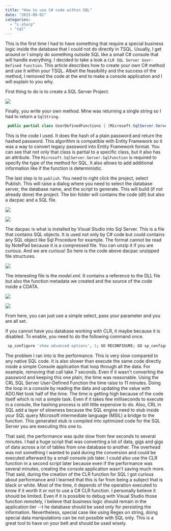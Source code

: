 ```yaml
---
title: "How to use C# code within SQL"
date: "2015-09-01"
categories: 
  - "c-sharp"
  - "sql"
---
```


This is the first time I had to have something that require a special business logic inside the database that I could not do directly in TSQL. Usually, I get around or I simply do something outside SQL like a small C\# console that will handle everything. I decided to take a look a `CLR SQL Server User-Defined Function`. This article describes how to create your own C\# method and use it within your TSQL. Albeit the feasibility and the success of the method, I removed the code at the end to make a console application and I will explain to you why.

First thing to do is to create a SQL Server Project. 

![](images/SqlUserDefinedFunction-400x180.png)

Finally, you write your own method. Mine was returning a single string so I had to return a `SqlString`. 

```csharp
 public partial class UserDefinedFunctions { [Microsoft.SqlServer.Server.SqlFunction] public static SqlString HashPassword(string plainPassword) { byte[] salt; byte[] buffer2; using (var bytes = new Rfc2898DeriveBytes(plainPassword, 0x10, 0x3e8)) { salt = bytes.Salt; buffer2 = bytes.GetBytes(0x20); } byte[] dst = new byte[0x31]; Buffer.BlockCopy(salt, 0, dst, 1, 0x10); Buffer.BlockCopy(buffer2, 0, dst, 0x11, 0x20); return new SqlString (Convert.ToBase64String(dst)); } } 
``` 

This is the code I used. It does the hash of a plain password and return the hashed password. This algorithm is compatible with Entity Framework so it was a way to convert legacy password into Entity Framework format. You can see that not only that class is partial to a specific class, but it also has an attribute. The `Microsoft.SqlServer.Server.SqlFunction` is required to specify the type of the method for SQL. It also allows to add additional information like if the function is deterministic.

The last step is to `publish`. You need to right click the project, select Publish. This will raise a dialog where you need to select the database server, the database name, and the script to generate. This will build (if not already done) the project. The bin folder will contains the code (dll) but also a dacpac and a SQL file. 

![](images/SqlUserDefinedFunction-400x180.png)

![](images/SqlUserDefinedFunctionBinFolder.png)

The dacpac is what is installed by Visual Studio into Sql Server. This is a file that contains SQL objects. It is used not only by C# code but could contains any SQL object like Sql Procedure for example. The format cannot be read by NotePad because it is a compressed file. You can unzip it if you are curious. And we are curious! So here is the code above dacpac unzipped file structures. 

![](images/dacpactunzipped-400x94.png)

The interesting file is the _model.xml_. It contains a reference to the DLL file but also the function metadata we created and the source of the code inside a CDATA. 

![](images/insidedacpac-400x260.png)

![](images/ScalarValueFunctionSqlServer.png)

From here, you can just use a simple select, pass your parameter and you are all set.

If you cannot have you database working with CLR, it maybe because it is disabled. To enable, you need to do the following command once. 

```sql
 sp_configure 'show advanced options', 1; GO RECONFIGURE; GO sp_configure 'clr enabled', 1; GO RECONFIGURE; GO 
```


The problem I ran into is the performance. This is very slow compared to any native SQL code. It is also slower than execute the same code directly inside a simple Console application that loop through all the data. For example, removing that call take 7 seconds. Even if it wasn't converting the password and keeping this one plain, the time was reasonable. Using the CRL SQL Server User-Defined Function the time raise to 11 minutes. Doing the loop in a console by reading the data and updating the value with ADO.Net took half of the time. The time is getting high because of the code itself which is not a simple task. Even if it takes few milliseconds to execute in a console, the hashing process is still little expensive to do. Also, CRL in SQL add a layer of slowness because the SQL engine need to stub inside your SQL query Microsoft intermediate language (MSIL) a bridge to the function. This generated stub is compiled into optimized code for the SQL Server you are executing this one to.

That said, the performance was quite slow from few seconds to several minutes. I had a huge script that was converting a lot of data, gigs and gigs of data across a lot of tables from one database to another. The overhead was not something I wanted to paid during the conversion and could be executed afterward by a small console job later. I could also use the CLR function in a second script later because even if the performance was several minutes, creating the console application wasn't saving much more. That said, during the creation of the CLR function for SQL I got curious about performance and I learned that this is far from being a subject that is black or white. Most of the time, it depends of the operation executed to know if it worth it or not to use a C\# CLR function. I personally believe it should be limited. Even if it is possible to debug with Visual Studio those function remotely, I believe that business logic should remain in the application tier --t he database should be used only for persisting the information. Nevertheless, special case like using Regex on string, doing special data manipulations can be not possible with SQL only. This is a great tool to have on your belt and should be used wisely.
